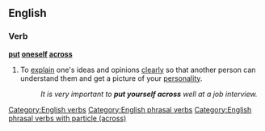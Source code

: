 ==English==

===Verb===
'''[[put]] [[oneself]] [[across]]'''

# {{context|idiomatic|lang=en}} To [[explain]] one's ideas and opinions [[clearly]] so that another person can understand them and get a picture of your [[personality]].
#: ''It is very important to '''put yourself across''' well at a job interview.''

[[Category:English verbs]]
[[Category:English phrasal verbs]]
[[Category:English phrasal verbs with particle (across)]]